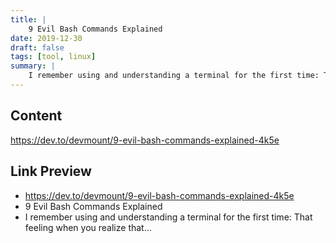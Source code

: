 ```yaml
---
title: |
    9 Evil Bash Commands Explained
date: 2019-12-30
draft: false
tags: [tool, linux]
summary: |
    I remember using and understanding a terminal for the first time: That feeling when you realize that...
---
```


## Content

https://dev.to/devmount/9-evil-bash-commands-explained-4k5e

## Link Preview

- https://dev.to/devmount/9-evil-bash-commands-explained-4k5e
- 9 Evil Bash Commands Explained
- I remember using and understanding a terminal for the first time: That feeling when you realize that...
